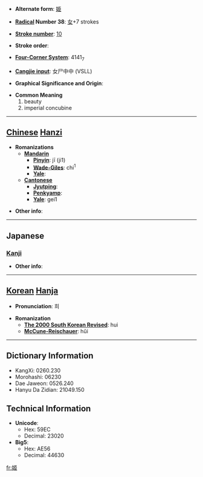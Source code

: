 * '''Alternate form''': [[姫]]

* '''[[Wiktionary:Chinese radical index| Radical]] Number 38''': [[Wiktionary:Chinese radical index 女|女]]+7 strokes

* '''[[Wiktionary:Chinese total strokes index|Stroke number]]''': [[Wiktionary:Chinese total strokes index 10|10]]

* '''Stroke order''': 

* '''[[Wiktionary:Chinese four corner index|Four-Corner System]]''': 4141<sub>7</sub>

* '''[[Wiktionary:Chinese Cangjie index|Cangjie input]]''': 女尸中中 (VSLL)

* '''Graphical Significance and Origin''': 

* '''Common Meaning'''
*#beauty
*# imperial concubine


----

== [[Chinese]] [[Hanzi]] ==

* '''Romanizations'''
** '''[[Mandarin]]'''
*** '''[[Pinyin]]''': jī (ji1)
*** '''[[Wade-Giles]]''': chi<sup>1</sup>
*** '''[[Yale]]''': 
** '''[[Cantonese]]'''
*** '''[[Jyutping]]''':
*** '''[[Penkyamp]]''': 
*** '''[[Yale]]''': gei1

* '''Other info''': 

----

==Japanese==
===[[Kanji]]===
{{kanji|on readings=[[き]] (ki)
|kun readings=[[ひめ]] (hime)
}}

* '''Other info''':  

----

== [[Korean]] [[Hanja]] ==

* '''Pronunciation''': 희

* '''Romanization'''
** '''[[The 2000 South Korean Revised Romanization|The 2000 South Korean Revised]]''': hui
** '''[[McCune-Reischauer]]''': hŭi

----

== Dictionary Information ==

* KangXi: 0260.230
* Morohashi: 06230
* Dae Jaweon: 0526.240
* Hanyu Da Zidian: 21049.150

== Technical Information ==

* '''Unicode''':
** Hex: 59EC
** Decimal: 23020
* '''Big5''':
** Hex: AE56
** Decimal: 44630

[[fr:姬]]